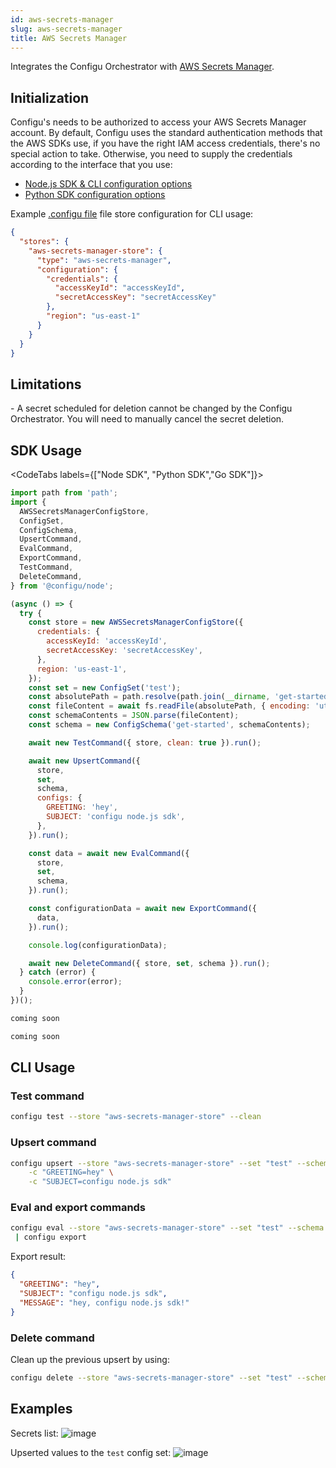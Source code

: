 ```yaml
---
id: aws-secrets-manager
slug: aws-secrets-manager
title: AWS Secrets Manager
---
```


Integrates the Configu Orchestrator with [AWS Secrets Manager](https://docs.aws.amazon.com/secretsmanager).

## Initialization

Configu's needs to be authorized to access your AWS Secrets Manager account. By default, Configu uses the standard authentication methods that the AWS SDKs use, if you have the right IAM access credentials, there's no special action to take. Otherwise, you need to supply the credentials according to the interface that you use:

- [Node.js SDK & CLI configuration options](https://docs.aws.amazon.com/AWSJavaScriptSDK/v3/latest/clients/client-secrets-manager/interfaces/secretsmanagerclientconfig.html)
- [Python SDK configuration options](https://boto3.amazonaws.com/v1/documentation/api/latest/guide/quickstart.html#configuration)

Example [.configu file](../cli-config) file store configuration for CLI usage:

```json
{
  "stores": {
    "aws-secrets-manager-store": {
      "type": "aws-secrets-manager",
      "configuration": {
        "credentials": {
          "accessKeyId": "accessKeyId",
          "secretAccessKey": "secretAccessKey"
        },
        "region": "us-east-1"
      }
    }
  }
}
```

## Limitations

<Admonition type="info">
  - A secret scheduled for deletion cannot be changed by the Configu Orchestrator. You will need to
  manually cancel the secret deletion.
</Admonition>

## SDK Usage

<CodeTabs labels={["Node SDK", "Python SDK","Go SDK"]}>

```js
import path from 'path';
import {
  AWSSecretsManagerConfigStore,
  ConfigSet,
  ConfigSchema,
  UpsertCommand,
  EvalCommand,
  ExportCommand,
  TestCommand,
  DeleteCommand,
} from '@configu/node';

(async () => {
  try {
    const store = new AWSSecretsManagerConfigStore({
      credentials: {
        accessKeyId: 'accessKeyId',
        secretAccessKey: 'secretAccessKey',
      },
      region: 'us-east-1',
    });
    const set = new ConfigSet('test');
    const absolutePath = path.resolve(path.join(__dirname, 'get-started.cfgu.json'));
    const fileContent = await fs.readFile(absolutePath, { encoding: 'utf8' });
    const schemaContents = JSON.parse(fileContent);
    const schema = new ConfigSchema('get-started', schemaContents);

    await new TestCommand({ store, clean: true }).run();

    await new UpsertCommand({
      store,
      set,
      schema,
      configs: {
        GREETING: 'hey',
        SUBJECT: 'configu node.js sdk',
      },
    }).run();

    const data = await new EvalCommand({
      store,
      set,
      schema,
    }).run();

    const configurationData = await new ExportCommand({
      data,
    }).run();

    console.log(configurationData);

    await new DeleteCommand({ store, set, schema }).run();
  } catch (error) {
    console.error(error);
  }
})();
```

```python
coming soon
```

```GO
coming soon
```

</CodeTabs>

## CLI Usage

### Test command

```bash
configu test --store "aws-secrets-manager-store" --clean
```

### Upsert command

```bash
configu upsert --store "aws-secrets-manager-store" --set "test" --schema "./get-started.cfgu.json" \
    -c "GREETING=hey" \
    -c "SUBJECT=configu node.js sdk"
```

### Eval and export commands

```bash
configu eval --store "aws-secrets-manager-store" --set "test" --schema "./get-started.cfgu.json" \
 | configu export
```

Export result:

```json
{
  "GREETING": "hey",
  "SUBJECT": "configu node.js sdk",
  "MESSAGE": "hey, configu node.js sdk!"
}
```

### Delete command

Clean up the previous upsert by using:

```bash
configu delete --store "aws-secrets-manager-store" --set "test" --schema "./get-started.cfgu.json"
```

## Examples

Secrets list:
![image](./img/aws-secrets-manager-upsert-result.png)

Upserted values to the `test` config set:
![image](./img/aws-secrets-manager-secrets-list.png)
